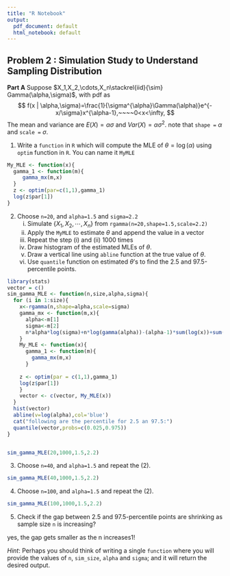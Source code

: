 ---
title: "R Notebook"
output:
  pdf_document: default
  html_notebook: default
---

## Problem 2 : Simulation Study to Understand Sampling Distribution

**Part A**
Suppose $X_1,X_2,\cdots,X_n\stackrel{iid}{\sim} Gamma(\alpha,\sigma)$, with pdf as
$$
f(x | \alpha,\sigma)=\frac{1}{\sigma^{\alpha}\Gamma(\alpha)}e^{- x/\sigma}x^{\alpha-1},~~~~0<x<\infty,
$$
The mean and variance are $E(X)=\alpha\sigma$ and $Var(X)=\alpha\sigma^2$. note that `shape = ` $\alpha$ and `scale = ` $\sigma$.

1. Write a `function` in `R` which will compute the MLE of $\theta=\log(\alpha)$ using `optim` function in `R`. You can name it `MyMLE`
```{r}
My_MLE <- function(x){
  gamma_1 <- function(m){
     gamma_mx(m,x)
  }
  z <- optim(par=c(1,1),gamma_1)
  log(z$par[1])
}

```


2. Choose `n=20`, and `alpha=1.5` and `sigma=2.2`
     (i) Simulate $\{X_1,X_2,\cdots,X_n\}$ from `rgamma(n=20,shape=1.5,scale=2.2)`
     (ii) Apply the `MyMLE` to estimate $\theta$ and append the value in a vector
     (iii) Repeat the step (i) and (ii) 1000 times
     (iv) Draw histogram of the estimated MLEs of $\theta$.
     (v) Draw a vertical line using `abline` function at the true value of $\theta$.
     (vi) Use `quantile` function on estimated $\theta$'s to find the 2.5 and 97.5-percentile points. 

```{r}
library(stats)
vector = c()
sim_gamma_MLE <- function(n,size,alpha,sigma){
  for (i in 1:size){
    x<-rgamma(n,shape=alpha,scale=sigma)
    gamma_mx <- function(m,x){
      alpha<-m[1]
      sigma<-m[2]
      n*alpha*log(sigma)+n*log(gamma(alpha))-(alpha-1)*sum(log(x))+sum(x)/sigma
    }
    My_MLE <- function(x){
      gamma_1 <- function(m){
        gamma_mx(m,x)
      }
    
    z <- optim(par = c(1,1),gamma_1)
    log(z$par[1])
    }
    vector <- c(vector, My_MLE(x))
  }
  hist(vector)
  abline(v=log(alpha),col='blue')
  cat("following are the percentile for 2.5 an 97.5:")
  quantile(vector,probs=c(0.025,0.975))
}


sim_gamma_MLE(20,1000,1.5,2.2)
```
     
     
3.  Choose `n=40`, and `alpha=1.5` and repeat the (2).
```{r}
sim_gamma_MLE(40,1000,1.5,2.2)
```
4.  Choose `n=100`, and `alpha=1.5` and repeat the (2).

```{r}
sim_gamma_MLE(100,1000,1.5,2.2)
```
5. Check if the gap between 2.5 and 97.5-percentile points are shrinking as sample size `n` is increasing?

yes, the gap gets smaller as the n increases1!


*Hint*: Perhaps you should think of writing a single `function` where you will provide the values of `n`, `sim_size`, `alpha` and `sigma`; and it will return the desired output.